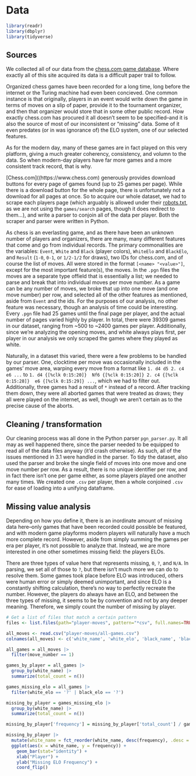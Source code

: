 # Data 
```r
library(readr)
library(dbplyr)
library(tidyverse)
```

## Sources
We collected all of our data from the [chess.com game database](https://www.chess.com/games).
Where exactly all of this site acquired its data is a difficult paper trail to
follow.

Organized chess games have been recorded for a long time, long before
the internet or the Turing machine had even been concieved. One common instance
is that originally, players in an event would write down the game in terms of
moves on a slip of paper, provide it to the tournament organizer, and then that
organizer would store that in some other public record. How exactly chess.com
has procured it all doesn't seem to be specified--and it is also the source
of most of our inconsistent or "missing" data. Some of it even predates (or
in was ignorance of) the ELO system, one of our selected features.

As for the modern day, many of these games are in fact played on this very
platform, giving a much greater coherency, consistency, and volumn to the data.
So when modern-day players have far more games and a more consistent track
record, that is why.

[Chess.com]((https://www.chess.com) generously provides download buttons for every
page of games found (up to 25 games per page). While there is a download button
for the whole page, there is unfortunately not a download for all pages at once.
So to acquire our whole dataset, we had to scrape each players page (which
arguably is allowed under their [robots.txt](https://www.chess.com/robots.txt),
as we are not using the `games/search` pages, though it does redirect to them...),
and write a parser to conjoin all of the data per player. Both the scraper and
parser were written in Python.

As chess is an everlasting game, and as there have been an unknown number of
players and organizers, there are many, many different features that come and
go from individual records. The primary commonalities are the variables:
`Event`, `White` and `Black` (player colors), `WhiteElo` and `BlackElo`, and
`Result` (`1-0`, `0-1`, or `1/2-1/2` for draws), two IDs for chess.com, and of 
course the list of moves. All were stored in the format `[<name> "<value>"]`,
except for the most important feature(s), the moves. In the `.pgn` files the 
moves are a separate type offield that is essentially a list; we needed to parse
and break that into individual moves per move number. As a game can be any 
number of moves, we broke that up into one move (and one move number) per row,
and selected all of the other features as mentioned, aside from `Event` and the
ids. For the purposes of our analysis, no other feature was necessary, though an
analysis of time could be interesting. Every `.pgn` file had 25 games until the
final page per player, and the actual number of pages varied highly by player.
In total, there were 39309 games in our dataset, ranging from ~500 to ~2400 
games per player. Additionally, since we're analyzing the opening moves, and 
white always plays first, per player in our analysis we only scraped the games 
where they played as white.

Naturally, in a dataset this varied, there were a few problems to be handled by
our parser. One, clocktime per move was occasionally included in the games' move
area, warping every move from a format like `1. d4 d5 2. c4 e6 ...` to 
`1. d4 {[%clk 0:15:20]}  Nf6 {[%clk 0:15:20]} 2. c4 {[%clk 0:15:28]}  e6 {[%clk 0:15:29]} ...`,
which we had to filter out. Additionally, three games had a result of `*`
instead of a record. After tracking them down, they were all aborted games that
were treated as draws; they all were played on the internet, as well, though we
aren't certain as to the precise cause of the aborts.

## Cleaning / transformation
Our cleaning process was all done in the Python parser `pgn_parser.py`. It all
may as well happened there, since the parser needed to be equipped to read all
of the data files anyway (it'd crash otherwise). As such, all of the issues 
mentioned in 3.1 were handled in the parser. To tidy the dataset, also used the
parser and broke the single field of moves into one move and one move number per
row. As a result, there is no unique identifier per row, and in fact there isn't
one per game either, as some players played one another many times. We created 
one `.csv` per player, then a whole conjoined `.csv` for ease of loading into a 
unifying dataframe.


## Missing value analysis
Depending on how you define it, there is an inordinate amount of missing data
here--only games that have been recorded could possible be featured, and with
modern game playforms modern players will naturally have a much more complete
record. However, aside from simply summing the games per era per player, it's not
possible to analyze that. Instead, we are more interested in one other sometimes
missing field: the players ELOs.

There are three types of value here that represents missing, `0`, `?`, and `N/A`.
In parsing, we set all of those to `?`, but there isn't much more we can do to
resolve them. Some games took place before ELO was introduced, others were human
error or simply deemed unimportant, and since ELO is a constantly shifting
calculation, there's no way to perfectly recreate the number. However, the
players do always have an ELO, and between the three types of missing,
it seems to be by convention and not by any deeper meaning. Therefore, we simply
count the number of missing by player.


```r
# Get a list of files that match a certain pattern
files <- list.files(path="player-moves", pattern="*csv", full.names=TRUE, recursive=FALSE)

all_moves <- read.csv("player-moves/all-games.csv")
colnames(all_moves) <- c('white_name', 'white_elo', 'black_name', 'black_elo', 'result', 'move_number', 'move')

all_games = all_moves |>
  filter(move_number == 1)

games_by_player = all_games |>
  group_by(white_name) |>
  summarize(total_count = n())

games_missing_elo = all_games |>
  filter(white_elo == '?' | black_elo == '?')

missing_by_player = games_missing_elo |>
  group_by(white_name) |>
  summarize(total_count = n())

missing_by_player['frequency'] = missing_by_player['total_count'] / games_by_player['total_count']

missing_by_player |>
  mutate(white_name = fct_reorder(white_name, desc(frequency), .desc = TRUE)) |>
  ggplot(aes(x = white_name, y = frequency)) +
    geom_bar(stat="identity") +
    xlab("Player") +
    ylab("Missing ELO Frequency") +
    coord_flip()
  
```
